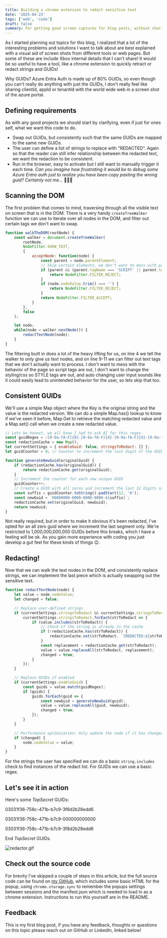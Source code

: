 ```yaml
---
title: Building a chrome extension to redact sensitive text
date: '2025-04-23'
tags: ['web', 'code']
draft: false
summary: For getting good screen captures for blog posts, without sharing any sensitive text.
---
```


As I started planning out topics for this blog, I realized that a lot of the
interesting problems and solutions I want to talk about are best explained with
a visual aid of screen shots from different tools or web pages. But some of
these are include Xbox internal details that I can't share! It would be so
useful to have a tool, like a chrome extension to quickly retract or redact
strings and GUIDs!

Why GUIDs? Azure Entra Auth is made up of 80% GUIDs, so even though you can't
really do anything with just the GUIDs, I don't really feel like sharing
clientId, appId or tenantId with the world wide web in a screen shot of the
azure portal.

## Defining requirements

As with any good projects we should start by clarifying, even if just for ones
self, what we want this code to do.

- Swap out GUIDs, but consistently such that the same GUIDs are mapped to the
  same new GUIDs.
- The user can define a list of strings to replace with "REDACTED". Again so
  that the reader can still infer relationship between the redacted text, we
  want the redaction to be consistent.
- Run in the browser, easy to activate but I still want to manually trigger it
  each time. _Can you imagine how frustrating it would be to debug some Azure
  Entra auth just to realize you have been copy pasting the wrong guid?
  Certainly not me..._ 🤦🏻‍♂️

## Scanning the DOM

The first problem that comes to mind, traversing through all the
visible text on screen that is in the DOM. There is a very handy
`createTreeWalker` function we can use to iterate over all nodes in the DOM, and
filter out certain tags we don't want to swap.

``` javascript {4, 9-11}
function walkTheDOM(rootNode) {
    const walker = document.createTreeWalker(
        rootNode,
        NodeFilter.SHOW_TEXT,
        {
            acceptNode: function(node) {
                const parent = node.parentElement;
                // Skip certain elements, we don't want to mess with page functionality, css or user input.
                if (parent && (parent.tagName === 'SCRIPT' || parent.tagName === 'STYLE' || parent.isContentEditable)) {
                    return NodeFilter.FILTER_REJECT;
                }
                if (node.nodeValue.trim() === '') {
                    return NodeFilter.FILTER_REJECT;
                }
                return NodeFilter.FILTER_ACCEPT;
            }
        },
        false
    );

    let node;
    while(node = walker.nextNode()) {
        redactTextNode(node);
    }
}
```

The filtering built in does a lot of the heavy lifting for us, on line 4 we tell
the walker to only give us text nodes, and on line 9-11 we can filter out text
tags that we don't actually want to process. I don't want to mess with the
behavior of the page so script tags are out, I don't want to change the
styling/css so STYLE tags are out, and auto changing user input sounds like it
could easily lead to unintended behavior for the user, so lets skip that too.

## Consistent GUIDs

We'll use a simple Map object where the Key is the original string and the value
is the redacted version. We can do a simple Map.has() lookup to know if we've
seen it before, Map.Get to retrieve the matching redacted value and a Map.set()
call when we create a new redacted value.

```javascript {3}
// Lets be honest, we all know I had to ask AI for this regex.
const guidRegex = /[0-9a-fA-F]{8}-[0-9a-fA-F]{4}-[0-9a-fA-F]{4}-[0-9a-fA-F]{4}-[0-9a-fA-F]{12}/g;
const redactionCache = new Map();
let currentSettings = { enableGuid: false, stringsToRedact: [] };
let guidCounter = 0; // Counter to increment the last digit of the GUID

function generateNewGuid(originalGuid) {
    if (redactionCache.has(originalGuid)) {
        return redactionCache.get(originalGuid);
    }
    // Increment the counter for each new unique GUID
    guidCounter++;
    // Create a GUID with all zeros and increment the last 12 digits safely
    const suffix = guidCounter.toString().padStart(12, '0');
    const newGuid = `00000000-0000-0000-0000-${suffix}`;
    redactionCache.set(originalGuid, newGuid);
    return newGuid;
}
```

Not really required, but in order to make it obvious it's been redacted, I've
opted for an all zero guid where we increment the last segment only. We're
restricted to 1,000,000,000,000 GUIDs before this breaks, which I have a feeling
will be ok. As you gain more experience with coding you just develop a gut feel
for these kinds of things 😉.

## Redacting!

Now that we can walk the text nodes in the DOM, and consistently replace
strings, we can implement the last piece which is actually swapping out the
sensitive text.

```javascript {8, 22}
function redactTextNode(node) {
    let value = node.nodeValue;
    let changed = false;

    // Replace user-defined strings
    if (currentSettings.stringsToRedact && currentSettings.stringsToRedact.length > 0) {
        currentSettings.stringsToRedact.forEach(strToRedact => {
            if (value.includes(strToRedact)) {
                // Check if the string is already in the cache
                if (!redactionCache.has(strToRedact)) {
                    redactionCache.set(strToRedact, `[REDACTED:${strToRedact.length}]`);
                }
                const replacement = redactionCache.get(strToRedact);
                value = value.replaceAll(strToRedact, replacement);
                changed = true;
            }
        });
    }

    // Replace GUIDs if enabled
    if (currentSettings.enableGuid) {
        const guids = value.match(guidRegex);
        if (guids) {
            guids.forEach(guid => {
                const newGuid = generateNewGuid(guid);
                value = value.replaceAll(guid, newGuid);
                changed = true;
            });
        }
    }

    // Performance optimization: Only update the node if it has changed.
    if (changed) {
        node.nodeValue = value;
    }
}
```

For the strings the user has specified we can do a basic `string.includes` check
to find instances of the redact list. For GUIDs we can use a basic regex.

## Let's see it in action

Here's some *TopSecret* GUIDs:

03031f36-758c-471b-b7c9-3f8d2b28edd6

03031f36-758c-471b-b7c9-000000000000

03031f36-758c-471b-b7c9-3f8d2b28edd6

End *TopSecret* GUIDs.

![redactor.gif](/static/images/redactor.gif)

## Check out the source code

For brevity I've skipped a couple of steps in this article, but the full source
code can be found on [my
GitHub](https://github.com/Harley-Adams/redactor-extension), which includes some
basic HTML for the popup, using `chrome.storage.sync` to remember the popups
settings between sessions and the manifest.json which is needed to load in as a
chrome extension. Instructions to run this yourself are in the README.

## Feedback

This is my first blog post, if you have any feedback, thoughts or questions on
this topic please reach out on GitHub or LinkedIn, linked below!

